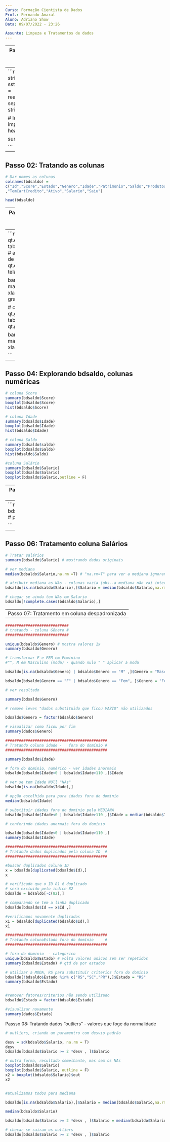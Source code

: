 ```yaml
---
Curso: Formação Cientista de Dados 
Prof.: Fernando Amaral
Aluno: Adriano Show
Data: 09/07/2022 - 23:26

Assunto: Limpeza e Tratamentos de dados 
---
```


---
Passo 01: Importando base de dados bdSaldo
---
```r
# imprta dados, string vazio como NA, sstring fatores 
bdsaldo = read.csv("bdsaldo.csv", sep = ";", na.strings="", stringsAsFactors=T)

# lendo a base importada 
head(bdsaldo)

summary(bdsaldo)

```
---
Passo 02: Tratando as colunas 
---
```r
# Dar nomes as colunas 
colnames(bdsaldo) = 
c("Id","Score","Estado","Genero","Idade","Patrimonio","Saldo","Produtos"
,"TemCartCredito","Ativo","Salario","Saiu")

head(bdsaldo)

```
---
Passo 03: Explorando bdsaldo, colunas categórias
---
```r
# coluna Estados
qt.estado = table(bdsaldo$Estado) # atribui a soma da qtd de valores iguais 
qt.estado # mostra em tela

barplot(qt.estado, main="Estados", xlab="Estado") # gera grafíco de colunas

# coluna Gênero
qt.genero = table(bdsaldo$Genero)
qt.genero

barplot(qt.genero, main="Gêneros", xlab="Gêneros")

```
---
Passo 04: Explorando bdsaldo, colunas numéricas
---
```r
# coluna Score
summary(bdsaldo$Score)
boxplot(bdsaldo$Score)
hist(bdsaldo$Score)

# coluna Idade
summary(bdsaldo$Idade)
boxplot(bdsaldo$Idade)
hist(bdsaldo$Idade)

# coluna Saldo
summary(bdsaldo$saldo)
boxplot(bdsaldo$Saldo)
hist(bdsaldo$Saldo)

#coluna Salário
summary(bdsaldo$Salario)
boxplot(bdsaldo$Salario)
boxplot(bdsaldo$Salario,outline = F)
```
---
Passo 05: Valores faltantes - NAs colunas sem dados
---
```r
# valores faltantes NAs
bdsaldo[!complete.cases(bdsaldo),] # passando vazio para NA

```
---
Passo 06: Tratamento coluna Salários
---
```r
# Tratar salários
summary(bdsaldo$Salario) # mostrando dados originais 

# ver mediana
median(bdsaldo$Salario,na.rm =T) # "na.rm=T" para ver a mediana ignorando as "NAs" = colunas vazias

# atribuir mediana as NAs - colunas vazia (obs..a mediana não vai interfererir na amostragem)
bdsaldo[is.na(bdsaldo$Salario),]$Salario = median(bdsaldo$Salario,na.rm=T)

# chegar se ainda tem NAs em Salario
bdsaldo[!complete.cases(bdsaldo$Salario),]
```
---
Passo 07: Tratamento em coluna despadronizada 
---

```r
############################
# tratando - coluna Gênero #
############################

unique(bdsaldo$Genero) # mostra valores 1x
summary(bdsaldo$Genero)

# transformar F e FEM em Feminino
#"", M em Masculino (moda) - quando nulo " " aplicar a moda

bdsaldo[is.na(bdsaldo$Genero) | bdsaldo$Genero == "M" ,]$Genero = "Masculino"  #substitui dados

bdsaldo[bdsaldo$Genero == "F" | bdsaldo$Genero == "Fem", ]$Genero = "Feminino" #substitui dados

# ver resultado

summary(bdsaldo$Genero)

# remove leves "dados substituido que ficou VAZIO" não utilizados

bdsaldo$Genero = factor(bdsaldo$Genero)

# visualizar como ficou por fim 
summary(dados$Genero)

#############################################
# Tratando coluna idade -   fora do domínio #
#############################################

summary(bdsaldo$Idade)

# fora do dominio, numérico - ver idades anormais
bdsaldo[bdsaldo$Idade<0 | bdsaldo$Idade>110 ,]$Idade

# ver se tem Idade NUll "NAs"
bdsaldo[is.na(bdsaldo$Idade),]

# opção escolhida para para idades fora do dominio
median(bdsaldo$Idade)

# substituir idades fora do dominio pela MEDIANA
bdsaldo[bdsaldo$Idade<0 | bdsaldo$Idade>110 ,]$Idade = median(bdsaldo$Idade)

# conferindo idades anormais fora do dominio

bdsaldo[bdsaldo$Idade<0 | bdsaldo$Idade>110 ,]
summary(bdsaldo$Idade)

#############################################
# Tratando dados duplicados pela coluna ID  #
#############################################

#buscar duplicados coluna ID
x = bdsaldo[duplicated(bdsaldo$Id),]
x

# verificado que o ID 81 é duplicado
# será excluido pelo indice 82
bdsaldo = bdsaldo[-c(82),]

# comparando se tem a linha duplicado
bdsaldo[bdsaldo$Id == x$Id ,]

#verificamos novamente duplicados
x1 = bdsaldo[duplicated(bdsaldo$Id),]
x1

#############################################
# Tratando colunaEstado fora do domínio     #
#############################################

# fora do dominio  - categorico
unique(bdsaldo$Estado) # volta valores unicos sem ser repetidos
summary(bdsaldo$Estado) # qtd de por estados

# utilizar a MODA, RS para substituir criterios fora do dominio
bdsaldo[!bdsaldo$Estado %in% c("RS","SC","PR"),]$Estado = "RS"
summary(bdsaldo$Estado)


#remover fatores/criterios não sendo utilizado
bdsaldo$Estado = factor(bdsaldo$Estado)

#visualizar novamente
summary(dados$Estado)

```

Passso 08: Tratando dados "outliers" - valores que foge da normalidade

```R
# outliers, criando um paramentro com desvio padrão

desv = sd(bdsaldo$Salario, na.rm = T)
desv
bdsaldo[bdsaldo$Salario >= 2 *desv , ]$Salario

# outra forma, resultado semelhante, mas sem os NAs
boxplot(bdsaldo$Salario)
boxplot(bdsaldo$Salario, outline = F)
x2 = boxplot(bdsaldo$Salario)$out
x2


#atualizamos todos para mediana

bdsaldo[is.na(bdsaldo$Salario),]$Salario = median(bdsaldo$Salario,na.rm = T)

median(bdsaldo$Salario)

bdsaldo[bdsaldo$Salario >= 2 *desv , ]$Salario = median(bdsaldo$Salario)

# checar se sairam os outliers
bdsaldo[bdsaldo$Salario >= 2 *desv , ]$Salario


```










